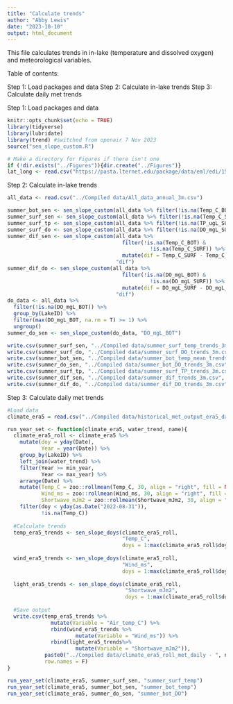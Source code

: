 ```yaml
---
title: "Calculate trends"
author: "Abby Lewis"
date: "2023-10-10"
output: html_document
---
```


This file calculates trends in in-lake (temperature and dissolved oxygen) and meteorological variables. 

Table of contents:

Step 1: Load packages and data
Step 2: Calculate in-lake trends
Step 3: Calculate daily met trends


Step 1: Load packages and data

```r
knitr::opts_chunk$set(echo = TRUE)
library(tidyverse)
library(lubridate)
library(trend) #switched from openair 7 Nov 2023
source("sen_slope_custom.R")

# Make a directory for Figures if there isn't one
if (!dir.exists("../Figures")){dir.create("../Figures")}
lat_long <- read.csv("https://pasta.lternet.edu/package/data/eml/edi/1530/1/fadd3eaa25b5fdd1fc4efba70e660579")
```

Step 2: Calculate in-lake trends

```r
all_data <- read.csv("../Compiled data/All_data_annual_3m.csv")

summer_bot_sen <- sen_slope_custom(all_data %>% filter(!is.na(Temp_C_BOT)), "Temp_C_BOT")
summer_surf_sen <- sen_slope_custom(all_data %>% filter(!is.na(Temp_C_SURF)), "Temp_C_SURF")
summer_surf_tp <- sen_slope_custom(all_data %>% filter(!is.na(TP_ugL_SURF)), "TP_ugL_SURF")
summer_surf_do <- sen_slope_custom(all_data %>% filter(!is.na(DO_mgL_SURF)), "DO_mgL_SURF")
summer_dif_sen <- sen_slope_custom(all_data %>% 
                                     filter(!is.na(Temp_C_BOT) & 
                                              !is.na(Temp_C_SURF)) %>%
                                     mutate(dif = Temp_C_SURF - Temp_C_BOT),
                                   "dif")
summer_dif_do <- sen_slope_custom(all_data %>% 
                                     filter(!is.na(DO_mgL_BOT) & 
                                              !is.na(DO_mgL_SURF)) %>%
                                     mutate(dif = DO_mgL_SURF - DO_mgL_BOT),
                                   "dif")
do_data <- all_data %>%
  filter(!is.na(DO_mgL_BOT)) %>% 
  group_by(LakeID) %>%
  filter(max(DO_mgL_BOT, na.rm = T) >= 1) %>%
  ungroup() 
summer_do_sen <- sen_slope_custom(do_data, "DO_mgL_BOT")

write.csv(summer_surf_sen, "../Compiled data/summer_surf_temp_trends_3m.csv", row.names = F)
write.csv(summer_surf_do, "../Compiled data/summer_surf_DO_trends_3m.csv", row.names = F)
write.csv(summer_bot_sen, "../Compiled data/summer_bot_temp_mean_trends_3m.csv", row.names = F)
write.csv(summer_do_sen, "../Compiled data/summer_bot_DO_trends_3m.csv", row.names = F)
write.csv(summer_surf_tp, "../Compiled data/summer_surf_TP_trends_3m.csv", row.names = F)
write.csv(summer_dif_sen, "../Compiled data/summer_dif_trends_3m.csv", row.names = F)
write.csv(summer_dif_do, "../Compiled data/summer_dif_DO_trends_3m.csv", row.names = F)
```

Step 3: Calculate daily met trends

```r
#Load data
climate_era5 = read.csv("../Compiled data/historical_met_output_era5_daily.csv")

run_year_set <- function(climate_era5, water_trend, name){
  climate_era5_roll <- climate_era5 %>%
    mutate(doy = yday(Date),
           Year = year(Date)) %>%
    group_by(LakeID) %>%
    left_join(water_trend) %>%
    filter(Year >= min_year,
           Year <= max_year) %>%
    arrange(Date) %>%
    mutate(Temp_C = zoo::rollmean(Temp_C, 30, align = "right", fill = NA),
           Wind_ms = zoo::rollmean(Wind_ms, 30, align = "right", fill = NA),
           Shortwave_mJm2 = zoo::rollmean(Shortwave_mJm2, 30, align = "right", fill = NA))%>%
    filter(doy < yday(as.Date("2022-08-31")),
           !is.na(Temp_C))
  
  #Calculate trends
  temp_era5_trends <- sen_slope_doys(climate_era5_roll, 
                                     "Temp_C",
                                     doys = 1:max(climate_era5_roll$doy))
  
  wind_era5_trends <- sen_slope_doys(climate_era5_roll, 
                                     "Wind_ms",
                                     doys = 1:max(climate_era5_roll$doy))
  
  light_era5_trends <- sen_slope_doys(climate_era5_roll, 
                                      "Shortwave_mJm2",
                                      doys = 1:max(climate_era5_roll$doy))
  
  #Save output
  write.csv(temp_era5_trends %>% 
              mutate(Variable = "Air_temp_C") %>%
              rbind(wind_era5_trends %>%
                      mutate(Variable = "Wind_ms")) %>% 
              rbind(light_era5_trends%>%
                      mutate(Variable = "Shortwave_mJm2")), 
            paste0("../Compiled data/climate_era5_roll_met_daily - ", name, "_years.csv"), 
            row.names = F)
}

run_year_set(climate_era5, summer_surf_sen, "summer_surf_temp")
run_year_set(climate_era5, summer_bot_sen, "summer_bot_temp")
run_year_set(climate_era5, summer_do_sen, "summer_bot_DO")
```
  
  